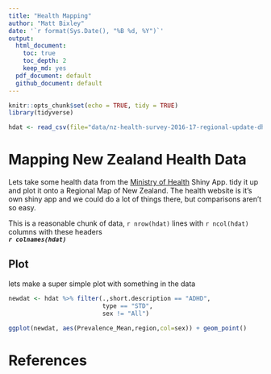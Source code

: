 ```yaml
---
title: "Health Mapping"
author: "Matt Bixley"
date: '`r format(Sys.Date(), "%B %d, %Y")`'
output:
  html_document:
    toc: true
    toc_depth: 2
    keep_md: yes
  pdf_document: default
  github_document: default
---
```


```r
knitr::opts_chunk$set(echo = TRUE, tidy = TRUE)
library(tidyverse)
```

```r
hdat <- read_csv(file="data/nz-health-survey-2016-17-regional-update-dhb-prevalences.zip")
```

# Mapping New Zealand Health Data

Lets take some health data from the [Ministry of Health](https://minhealthnz.shinyapps.io/nz-health-survey-2014-17-regional-update/_w_ffcb33f6/#!/home) Shiny App. tidy it up and plot it onto a Regional Map of New Zealand. The health website is it's own shiny app and we could do a lot of things there, but comparisons aren't so easy.



This is a reasonable chunk of data, `r nrow(hdat)` lines with `r ncol(hdat)` columns with these headers   
***`r colnames(hdat)`***

## Plot
lets make a super simple plot with something in the data
```r
newdat <- hdat %>% filter(.,short.description == "ADHD", 
                          type == "STD", 
                          sex != "All")

ggplot(newdat, aes(Prevalence_Mean,region,col=sex)) + geom_point()
```

# References